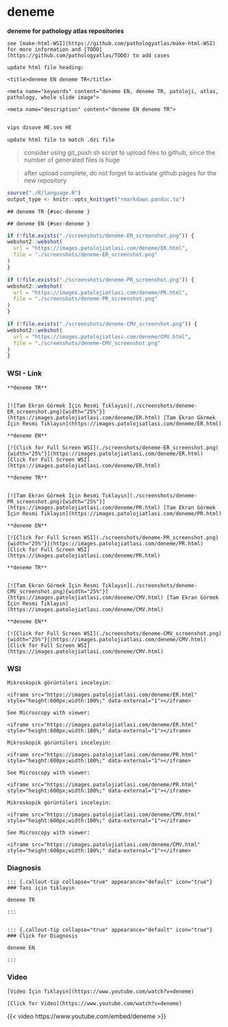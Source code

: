 



# deneme


**deneme for pathology atlas repositories**


```
see [make-html-WSI](https://github.com/pathologyatlas/make-html-WSI) for more information and [TODO](https://github.com/pathologyatlas/TODO) to add cases
```

```
update html file heading:

<title>deneme EN deneme TR</title>

<meta name="keywords" content="deneme EN, deneme TR, patoloji, atlas, pathology, whole slide image">

<meta name="description" content="deneme EN deneme TR">

```



```zsh

vips dzsave HE.svs HE

```


```
update html file to match .dzi file

```


> consider using git_push.sh script to upload files to github, since the number of generated files is huge

> after upload complete, do not forget to activate github pages for the new repository





<title>deneme EN deneme TR</title>
<meta name="keywords" content="deneme EN, deneme TR, patoloji, atlas, pathology, whole slide image">
<meta name="description" content="deneme EN deneme TR">





```r
source("./R/language.R")
output_type <- knitr::opts_knit$get("rmarkdown.pandoc.to")
```


```asis
## deneme TR {#sec-deneme }
```


```asis
## deneme EN {#sec-deneme }
```






```r
if (!file.exists("./screenshots/deneme-ER_screenshot.png")) {
webshot2::webshot(
  url = "https://images.patolojiatlasi.com/deneme/ER.html",
  file = "./screenshots/deneme-ER_screenshot.png"
)
}
```






```r
if (!file.exists("./screenshots/deneme-PR_screenshot.png")) {
webshot2::webshot(
  url = "https://images.patolojiatlasi.com/deneme/PR.html",
  file = "./screenshots/deneme-PR_screenshot.png"
)
}
```






```r
if (!file.exists("./screenshots/deneme-CMV_screenshot.png")) {
webshot2::webshot(
  url = "https://images.patolojiatlasi.com/deneme/CMV.html",
  file = "./screenshots/deneme-CMV_screenshot.png"
)
}
```





::::: panel-tabset


### WSI - Link







```asis

**deneme TR**


[![Tam Ekran Görmek İçin Resmi Tıklayın](./screenshots/deneme-ER_screenshot.png){width="25%"}](https://images.patolojiatlasi.com/deneme/ER.html) [Tam Ekran Görmek İçin Resmi Tıklayın](https://images.patolojiatlasi.com/deneme/ER.html)
```

```asis

**deneme EN**

[![Click for Full Screen WSI](./screenshots/deneme-ER_screenshot.png){width="25%"}](https://images.patolojiatlasi.com/deneme/ER.html) [Click for Full Screen WSI](https://images.patolojiatlasi.com/deneme/ER.html)

```






```asis

**deneme TR**


[![Tam Ekran Görmek İçin Resmi Tıklayın](./screenshots/deneme-PR_screenshot.png){width="25%"}](https://images.patolojiatlasi.com/deneme/PR.html) [Tam Ekran Görmek İçin Resmi Tıklayın](https://images.patolojiatlasi.com/deneme/PR.html)
```

```asis

**deneme EN**

[![Click for Full Screen WSI](./screenshots/deneme-PR_screenshot.png){width="25%"}](https://images.patolojiatlasi.com/deneme/PR.html) [Click for Full Screen WSI](https://images.patolojiatlasi.com/deneme/PR.html)

```






```asis

**deneme TR**


[![Tam Ekran Görmek İçin Resmi Tıklayın](./screenshots/deneme-CMV_screenshot.png){width="25%"}](https://images.patolojiatlasi.com/deneme/CMV.html) [Tam Ekran Görmek İçin Resmi Tıklayın](https://images.patolojiatlasi.com/deneme/CMV.html)
```

```asis

**deneme EN**

[![Click for Full Screen WSI](./screenshots/deneme-CMV_screenshot.png){width="25%"}](https://images.patolojiatlasi.com/deneme/CMV.html) [Click for Full Screen WSI](https://images.patolojiatlasi.com/deneme/CMV.html)

```





### WSI








```asis
Mikroskopik görüntüleri inceleyin:

<iframe src="https://images.patolojiatlasi.com/deneme/ER.html" style="height:600px;width:100%;" data-external="1"></iframe>

```





```asis

See Microscopy with viewer:

<iframe src="https://images.patolojiatlasi.com/deneme/ER.html" style="height:600px;width:100%;" data-external="1"></iframe>

```







```asis
Mikroskopik görüntüleri inceleyin:

<iframe src="https://images.patolojiatlasi.com/deneme/PR.html" style="height:600px;width:100%;" data-external="1"></iframe>

```





```asis

See Microscopy with viewer:

<iframe src="https://images.patolojiatlasi.com/deneme/PR.html" style="height:600px;width:100%;" data-external="1"></iframe>

```







```asis
Mikroskopik görüntüleri inceleyin:

<iframe src="https://images.patolojiatlasi.com/deneme/CMV.html" style="height:600px;width:100%;" data-external="1"></iframe>

```





```asis

See Microscopy with viewer:

<iframe src="https://images.patolojiatlasi.com/deneme/CMV.html" style="height:600px;width:100%;" data-external="1"></iframe>

```





### Diagnosis


```asis


::: {.callout-tip collapse="true" appearance="default" icon="true"}
### Tanı için tıklayın

deneme TR

:::


```


```asis


::: {.callout-tip collapse="true" appearance="default" icon="true"}
### Click for Diagnosis

deneme EN

:::

```








### Video



```asis

[Video İçin Tıklayın](https://www.youtube.com/watch?v=deneme)

```


```asis

[Click for Video](https://www.youtube.com/watch?v=deneme)

```



::: {.content-visible when-format="html"}

{{< video https://www.youtube.com/embed/deneme >}}

:::






:::::




